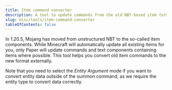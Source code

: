 ```yaml
---
title: Item command converter
description: A tool to update commands from the old NBT-based item format to item components.
slug: misc/tools/item-command-converter
tableOfContents: false
---
```



In 1.20.5, Mojang has moved from unstructured NBT to the so-called item components. While Minecraft
will automatically update all existing items for you, only Paper will update commands and text
components containing items where possible. This tool helps you convert old item commands to the
new format externally.


Note that you need to select the *Entity Argument* mode if you want to convert entity data outside of
the summon command, as we require the entity type to convert data correctly.

<ItemCommandConverter client:only />
